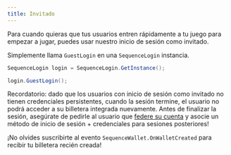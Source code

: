 ```yaml
---
title: Invitado
---
```


Para cuando quieras que tus usuarios entren rápidamente a tu juego para empezar a jugar, puedes usar nuestro inicio de sesión como invitado.

Simplemente llama `GuestLogin` en una `SequenceLogin` instancia.

```csharp
SequenceLogin login = SequenceLogin.GetInstance();

login.GuestLogin();
```

Recordatorio: dado que los usuarios con inicio de sesión como invitado no tienen credenciales persistentes, cuando la sesión termine, el usuario no podrá acceder a su billetera integrada nuevamente. Antes de finalizar la sesión, asegúrate de pedirle al usuario que [federe su cuenta](/sdk/unity/onboard/authentication/federated-accounts) y asocie un método de inicio de sesión + credenciales para sesiones posteriores!

<Tip>¡No olvides suscribirte al evento `SequenceWallet.OnWalletCreated` para recibir tu billetera recién creada!</Tip>
